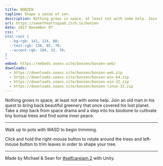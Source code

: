 ```yaml
---
title: BONZEN
tagline: Shape a sense of zen.
description: Nothing grows in space, at least not with some help. Join an old man in his quest to bring back beautiful greenery that once covered his lost planet. Take a step back from space drama and a step into his biodome to cultivate tiny bonsai trees and find some inner peace.
url: https://sweetheartsquad.itch.io/bonzen
date: 2017 November 07
css: "
html:root {
  --bg-rgb: 141, 124, 80;
  --text-rgb: 136, 85, 70;
  --accent-rgb: 104, 33, 76;
}
"
embed: https://embeds.seans.site/bonzen/bonzen-web/
downloads:
  - https://downloads.seans.site/bonzen/bonzen-web.zip
  - https://downloads.seans.site/bonzen/bonzen-win-64.zip
  - https://downloads.seans.site/bonzen/bonzen-win-32.zip
  - https://downloads.seans.site/bonzen/bonzen-linux-32.zip
---
```

Nothing grows in space, at least not with some help. Join an old man in his quest to bring back beautiful greenery that once covered his lost planet. Take a step back from space drama and a step into his biodome to cultivate tiny bonsai trees and find some inner peace.

---

Walk up to pots with WASD to begin trimming.

Click and hold the right-mouse button to rotate around the trees and left-mouse button to trim leaves in order to shape your tree.

---

Made by Michael & Sean for [#selfcarejam 2](https://itch.io/jam/self-care-jam-2) with Unity.
